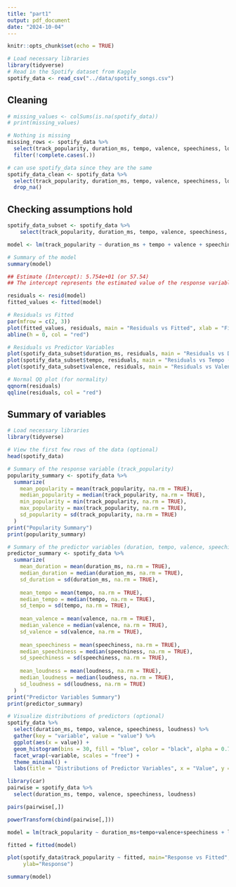 ```yaml
---
title: "part1"
output: pdf_document
date: "2024-10-04"
---
```


```r
knitr::opts_chunk$set(echo = TRUE)
```

```r
# Load necessary libraries
library(tidyverse)
# Read in the Spotify dataset from Kaggle
spotify_data <- read_csv("../data/spotify_songs.csv")

```

## Cleaning

```r
# missing_values <- colSums(is.na(spotify_data))
# print(missing_values)

# Nothing is missing
missing_rows <- spotify_data %>%
  select(track_popularity, duration_ms, tempo, valence, speechiness, loudness) %>%
  filter(!complete.cases(.))

# can use spotify_data since they are the same
spotify_data_clean <- spotify_data %>%
  select(track_popularity, duration_ms, tempo, valence, speechiness, loudness) %>%
  drop_na()
```

## Checking assumptions hold
```r
spotify_data_subset <- spotify_data %>%
    select(track_popularity, duration_ms, tempo, valence, speechiness, loudness)

model <- lm(track_popularity ~ duration_ms + tempo + valence + speechiness + loudness, data = spotify_data_subset)

# Summary of the model
summary(model)

## Estimate (Intercept): 5.754e+01 (or 57.54)
## The intercept represents the estimated value of the response variable, track_popularity, when all predictor variables (duration, tempo, valence, speechiness, loudness) are equal to zero.

```
```r
residuals <- resid(model)
fitted_values <- fitted(model)

# Residuals vs Fitted
par(mfrow = c(2, 3))
plot(fitted_values, residuals, main = "Residuals vs Fitted", xlab = "Fitted values", ylab = "Residuals")
abline(h = 0, col = "red")

# Residuals vs Predictor Variables
plot(spotify_data_subset$duration_ms, residuals, main = "Residuals vs Duration (ms)", xlab = "Duration (ms)", ylab = "Residuals")
plot(spotify_data_subset$tempo, residuals, main = "Residuals vs Tempo (BPM)", xlab = "Tempo (BPM)", ylab = "Residuals")
plot(spotify_data_subset$valence, residuals, main = "Residuals vs Valence", xlab = "Valence", ylab = "Residuals")

# Normal QQ plot (for normality)
qqnorm(residuals)
qqline(residuals, col = "red")
```
## Summary of variables

```r
# Load necessary libraries
library(tidyverse)

# View the first few rows of the data (optional)
head(spotify_data)

# Summary of the response variable (track_popularity)
popularity_summary <- spotify_data %>%
  summarize(
    mean_popularity = mean(track_popularity, na.rm = TRUE),
    median_popularity = median(track_popularity, na.rm = TRUE),
    min_popularity = min(track_popularity, na.rm = TRUE),
    max_popularity = max(track_popularity, na.rm = TRUE),
    sd_popularity = sd(track_popularity, na.rm = TRUE)
  )
print("Popularity Summary")
print(popularity_summary)

# Summary of the predictor variables (duration, tempo, valence, speechiness, loudness)
predictor_summary <- spotify_data %>%
  summarize(
    mean_duration = mean(duration_ms, na.rm = TRUE),
    median_duration = median(duration_ms, na.rm = TRUE),
    sd_duration = sd(duration_ms, na.rm = TRUE),
    
    mean_tempo = mean(tempo, na.rm = TRUE),
    median_tempo = median(tempo, na.rm = TRUE),
    sd_tempo = sd(tempo, na.rm = TRUE),
    
    mean_valence = mean(valence, na.rm = TRUE),
    median_valence = median(valence, na.rm = TRUE),
    sd_valence = sd(valence, na.rm = TRUE),
    
    mean_speechiness = mean(speechiness, na.rm = TRUE),
    median_speechiness = median(speechiness, na.rm = TRUE),
    sd_speechiness = sd(speechiness, na.rm = TRUE),
    
    mean_loudness = mean(loudness, na.rm = TRUE),
    median_loudness = median(loudness, na.rm = TRUE),
    sd_loudness = sd(loudness, na.rm = TRUE)
  )
print("Predictor Variables Summary")
print(predictor_summary)

# Visualize distributions of predictors (optional)
spotify_data %>%
  select(duration_ms, tempo, valence, speechiness, loudness) %>%
  gather(key = "variable", value = "value") %>%
  ggplot(aes(x = value)) +
  geom_histogram(bins = 30, fill = "blue", color = "black", alpha = 0.7) +
  facet_wrap(~variable, scales = "free") +
  theme_minimal() +
  labs(title = "Distributions of Predictor Variables", x = "Value", y = "Frequency")

```

```r
library(car)
pairwise = spotify_data %>%
  select(duration_ms, tempo, valence, speechiness, loudness)

pairs(pairwise[,])

powerTransform(cbind(pairwise[,]))

model = lm(track_popularity ~ duration_ms+tempo+valence+speechiness + loudness, spotify_data)

fitted = fitted(model)

plot(spotify_data$track_popularity ~ fitted, main="Response vs Fitted", xlab="Fitted",
     ylab="Response")

summary(model)
```
